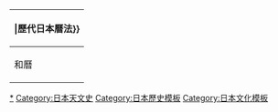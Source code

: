 {| class="navbox collapsible collapsed nowrapliks" 
|-
!class="navbox-title" colspan="20"|{{Tnavbar-collapsible|[[日本曆法|歷代日本曆法]]{{#if:{{{1|}}}|({{{1|}}})|}}|歷代日本曆法}}
|- style="text-align:center;font-size:90%;"
!和曆
|[[元嘉曆]]<br/><small>604<ref>一说554年。{{cite web|url=http://history.gmw.cn/2011-09/27/content_2705297.htm|title=日本现最早使用中国古代历法的例证|publisher=光明网|date=2011-09-27}}</ref>-696</small>||[[麟德曆|儀鳳曆]]<br/><small>697-763</small>||[[大衍曆]]<br/><small>764-862</small>||[[五紀曆]]<ref>與大衍曆兩曆並用。</ref><br/><small>858-861</small>||[[宣明曆]]<br/><small>862-1685</small>||[[貞享曆]]<br/><small>1685-1755</small>||[[寶曆曆]]<br/><small>1755-1798</small>||[[寬政曆]]<br/><small>1798-1844</small>||[[天保曆 (日本)|天保曆]]<br/><small>1844-1872</small>||[[公曆]]<br/><small>1873-今</small>
|<references />
|}
<noinclude>
[[Category:日本历法‎|*]]
[[Category:日本天文史]]
[[Category:日本歷史模板]]
[[Category:日本文化模板]]
</noinclude>